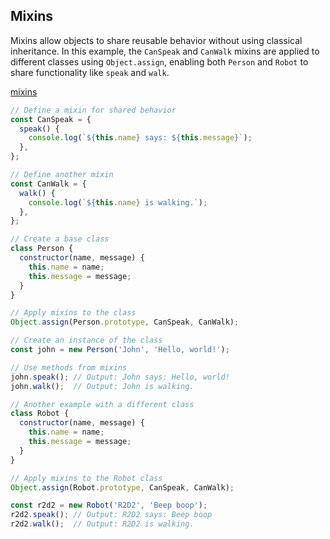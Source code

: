 ## Mixins

Mixins allow objects to share reusable behavior without using classical inheritance.
In this example, the `CanSpeak` and `CanWalk` mixins are applied to different classes using
`Object.assign`, enabling both `Person` and `Robot` to share functionality like `speak` and `walk`.

[mixins](https://javascript.info/mixins)

```js
// Define a mixin for shared behavior
const CanSpeak = {
  speak() {
    console.log(`${this.name} says: ${this.message}`);
  },
};

// Define another mixin
const CanWalk = {
  walk() {
    console.log(`${this.name} is walking.`);
  },
};

// Create a base class
class Person {
  constructor(name, message) {
    this.name = name;
    this.message = message;
  }
}

// Apply mixins to the class
Object.assign(Person.prototype, CanSpeak, CanWalk);

// Create an instance of the class
const john = new Person('John', 'Hello, world!');

// Use methods from mixins
john.speak(); // Output: John says: Hello, world!
john.walk();  // Output: John is walking.

// Another example with a different class
class Robot {
  constructor(name, message) {
    this.name = name;
    this.message = message;
  }
}

// Apply mixins to the Robot class
Object.assign(Robot.prototype, CanSpeak, CanWalk);

const r2d2 = new Robot('R2D2', 'Beep boop');
r2d2.speak(); // Output: R2D2 says: Beep boop
r2d2.walk();  // Output: R2D2 is walking.
```